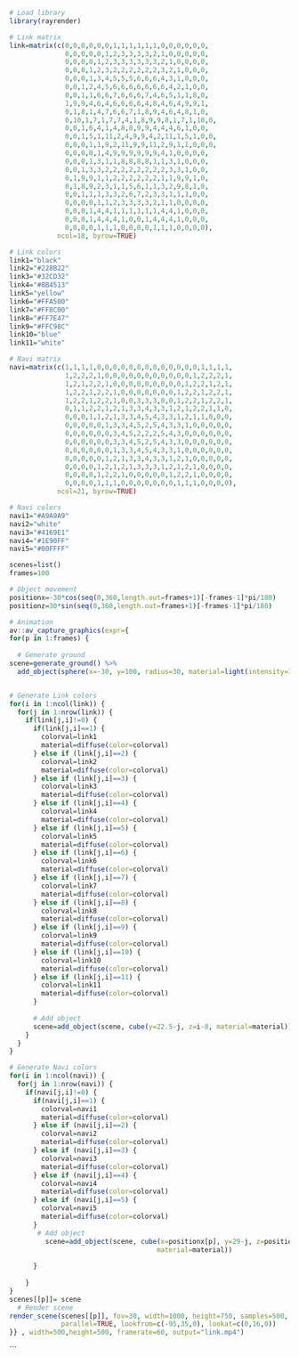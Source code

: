 
```{r}
# Load library
library(rayrender)

# Link matrix
link=matrix(c(0,0,0,0,0,0,1,1,1,1,1,1,0,0,0,0,0,0,
              0,0,0,0,0,1,2,3,3,3,3,2,1,0,0,0,0,0,
              0,0,0,0,1,2,3,3,3,3,3,3,2,1,0,0,0,0,
              0,0,0,1,2,3,2,2,2,2,2,2,3,2,1,0,0,0,
              0,0,0,1,3,4,5,5,5,6,6,6,4,3,1,0,0,0,
              0,0,1,2,4,5,6,6,6,6,6,6,6,4,2,1,0,0,
              0,0,1,1,6,6,7,6,6,6,7,4,6,5,1,1,8,0,
              1,9,9,4,6,4,6,6,6,6,4,8,4,6,4,9,9,1,
              0,1,8,1,4,7,6,6,7,1,8,9,4,6,4,8,1,0,
              0,10,1,7,1,7,7,4,1,8,9,9,8,1,7,1,10,0,
              0,0,1,6,4,1,4,8,8,9,9,4,4,4,6,1,0,0,
              0,0,1,5,1,11,2,4,9,9,4,2,11,1,5,1,0,0,
              0,0,0,1,1,9,2,11,9,9,11,2,9,1,1,0,0,0,
              0,0,0,0,1,4,9,9,9,9,9,9,4,1,0,0,0,0,
              0,0,0,1,3,1,1,8,8,8,8,1,1,3,1,0,0,0,
              0,0,1,3,3,2,2,2,2,2,2,2,2,3,3,1,0,0,
              0,1,9,9,1,1,2,2,2,2,2,2,1,1,9,9,1,0,
              0,1,8,9,2,3,1,1,5,6,1,1,3,2,9,8,1,0,
              0,0,1,1,1,3,3,2,6,7,2,3,3,1,1,1,0,0,
              0,0,0,0,1,1,2,3,3,3,3,2,1,1,0,0,0,0,
              0,0,0,1,4,4,1,1,1,1,1,1,4,4,1,0,0,0,
              0,0,0,1,4,4,4,1,0,0,1,4,4,4,1,0,0,0,
              0,0,0,0,1,1,1,0,0,0,0,1,1,1,0,0,0,0),
            ncol=18, byrow=TRUE)

# Link colors
link1="black"
link2="#228B22" 
link3="#32CD32"
link4="#8B4513"
link5="yellow"
link6="#FFA500"
link7="#FF8C00"
link8="#FF7E47"
link9="#FFC98C"
link10="blue"
link11="white"

# Navi matrix
navi=matrix(c(1,1,1,1,0,0,0,0,0,0,0,0,0,0,0,0,0,1,1,1,1,
              1,2,2,2,1,0,0,0,0,0,0,0,0,0,0,0,1,2,2,2,1,
              1,2,1,2,2,1,0,0,0,0,0,0,0,0,0,1,2,2,1,2,1,
              1,2,2,1,2,2,1,0,0,0,0,0,0,0,1,2,2,1,2,2,1,
              1,2,2,1,2,2,1,0,0,3,3,3,0,0,1,2,2,1,2,2,1,
              0,1,1,2,2,1,2,1,3,3,4,3,3,1,2,1,2,2,1,1,0,
              0,0,0,1,1,2,1,3,3,4,5,4,3,3,1,2,1,1,0,0,0,
              0,0,0,0,0,1,3,3,4,5,2,5,4,3,3,1,0,0,0,0,0,
              0,0,0,0,0,0,3,4,5,2,2,2,5,4,3,0,0,0,0,0,0,
              0,0,0,0,0,0,3,3,4,5,2,5,4,3,3,0,0,0,0,0,0,
              0,0,0,0,0,0,1,3,3,4,5,4,3,3,1,0,0,0,0,0,0,
              0,0,0,0,0,1,2,1,3,3,4,3,3,1,2,1,0,0,0,0,0,
              0,0,0,0,1,2,1,2,1,3,3,3,1,2,1,2,1,0,0,0,0,
              0,0,0,0,1,2,2,1,0,0,0,0,0,1,2,2,1,0,0,0,0,
              0,0,0,0,1,1,1,0,0,0,0,0,0,0,1,1,1,0,0,0,0),
            ncol=21, byrow=TRUE)

# Navi colors
navi1="#A9A9A9"
navi2="white" 
navi3="#4169E1"
navi4="#1E90FF"
navi5="#00FFFF"

scenes=list()
frames=100

# Object movement
positionx=-30*cos(seq(0,360,length.out=frames+1)[-frames-1]*pi/180)
positionz=30*sin(seq(0,360,length.out=frames+1)[-frames-1]*pi/180)

# Animation
av::av_capture_graphics(expr={
for(p in 1:frames) { 
  
  # Generate ground
scene=generate_ground() %>%
  add_object(sphere(x=-30, y=100, radius=30, material=light(intensity=10)))


# Generate Link colors
for(i in 1:ncol(link)) {
  for(j in 1:nrow(link)) {
    if(link[j,i]!=0) {
      if(link[j,i]==1) {
        colorval=link1
        material=diffuse(color=colorval)
      } else if (link[j,i]==2) {
        colorval=link2
        material=diffuse(color=colorval)
      } else if (link[j,i]==3) {
        colorval=link3
        material=diffuse(color=colorval)      
      } else if (link[j,i]==4) {
        colorval=link4
        material=diffuse(color=colorval)
      } else if (link[j,i]==5) {
        colorval=link5
        material=diffuse(color=colorval)   
      } else if (link[j,i]==6) {
        colorval=link6
        material=diffuse(color=colorval)  
      } else if (link[j,i]==7) {
        colorval=link7
        material=diffuse(color=colorval)   
      } else if (link[j,i]==8) {
        colorval=link8
        material=diffuse(color=colorval)   
      } else if (link[j,i]==9) {
        colorval=link9
        material=diffuse(color=colorval)   
      } else if (link[j,i]==10) {
        colorval=link10
        material=diffuse(color=colorval)   
      } else if (link[j,i]==11) {
        colorval=link11
        material=diffuse(color=colorval)   
      }
      
      # Add object
      scene=add_object(scene, cube(y=22.5-j, z=i-8, material=material))
    }
  }
}

# Generate Navi colors
for(i in 1:ncol(navi)) {
  for(j in 1:nrow(navi)) {
    if(navi[j,i]!=0) {
      if(navi[j,i]==1) {
        colorval=navi1
        material=diffuse(color=colorval)
      } else if (navi[j,i]==2) {
        colorval=navi2
        material=diffuse(color=colorval)
      } else if (navi[j,i]==3) {
        colorval=navi3
        material=diffuse(color=colorval)      
      } else if (navi[j,i]==4) {
        colorval=navi4
        material=diffuse(color=colorval)
      } else if (navi[j,i]==5) {
        colorval=navi5
        material=diffuse(color=colorval)   
      } 
       # Add object
         scene=add_object(scene, cube(x=positionx[p], y=29-j, z=positionz[p]-i+8, 
                                     material=material))
      
      }
 
    }
}
scenes[[p]]= scene  
  # Render scene
render_scene(scenes[[p]], fov=30, width=1000, height=750, samples=500,
             parallel=TRUE, lookfrom=c(-95,35,0), lookat=c(0,16,0))
}} , width=500,height=500, framerate=60, output="link.mp4")
```
```


